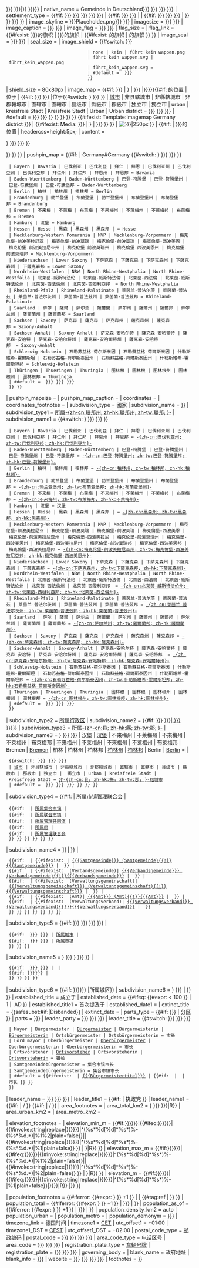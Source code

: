 {{Infobox settlement
| name                   = {{#if:{{{城市名称|{{{城市名稱|{{{name|{{PAGENAME}}}}} }}} }}}|<span class="wrap">{{{Name|{{{name|{{PAGENAMEBASE}}}}} }}}</span>}}
| native_name            = {{{德文名称|{{{德文名稱|{{{德文名|{{{German_name|{{{native_name|}}}<noinclude>Gemeinde in Deutschland</noinclude>}}} }}} }}} }}}
| settlement_type        = {{#if: {{{City|{{{Stadt|{{{城市|}}} }}} }}} {{{Municipality|{{{Gemeinde|{{{市镇|{{{市鎮|}}} }}} }}} }}} | {{#if:{{{City|{{{Stadt|{{{城市|}}} }}} }}} | {{Link if exists|{{{City}}}}} | {{#if:{{{Municipality|{{{Gemeinde|{{{市镇|{{{市鎮|}}} }}} }}} }}} | {{Link if exists|{{{Municipality}}}}} }} }}{{{Art|{{{type|Suburb}}} }}} }}
| image_skyline          = {{{代表图像|{{{代表圖像|{{{image_photo|{{{image_skyline|}}} }}}<noinclude>Placeholder.png</noinclude>}}} }}}
| imagesize              = {{{图像大小|{{{圖像大小|{{{imagesize|}}} }}} }}}
| image_caption          = {{{图像说明|{{{圖像說明|{{{image_caption|}}} }}} }}}
| image_flag             = {{{市旗图|{{{市旗圖|{{{image_flag|}}} }}} }}}
| flag_size              =
| flag_link              = {{#ifexist: {{{Name|{{{name}}} }}}的旗帜 | {{{Name|{{{name}}} }}}的旗帜 | {{#ifexist: {{PAGENAME}}的旗帜 | {{PAGENAME}}的旗帜 }} }}
| image_seal             = {{{市徽图|{{{市徽圖|{{{Wappen|}}} }}} }}}
| seal_size              =
| image_shield           = {{#switch: {{lc:{{{Wappen|{{{image_coa}}}}}}}}
                                | none | kein | führt kein wappen.png
                                | führt kein wappen.svg | führt_kein_wappen.png
                                | führt_kein_wappen.svg = 
                                | #default = {{{Wappen|{{{image_coa|}}} }}}
                                }}
| shield_size            = 80x80px
| image_map              = {{#if: {{{Lageplan|{{{image_plan|}}} }}} | {{hidden begin |style=margin-top:0.2px |titlestyle= height:auto; padding:0.1em; padding-left:0.3em; padding-right:1.5em; |border=line |title = {{#if: {{{Lageplanbeschreibung|{{{plantext|}}} }}} | {{{Lageplanbeschreibung|{{{plantext}}} }}} |{{{Name|{{{name|{{PAGENAME}}}}}}}}{{#if: {{{City|}}}的位置 | 位于{{{City|}}} | {{#if: {{{Kreis|{{{Landkreis|{{{district|}}} }}} }}} |位于{{#switch: {{ucfirst:{{{Landkreis|{{{Kreis|{{{district|}}} }}} }}} }} | [[非县辖城市|城市]] | 非县辖城市 | 非縣轄城市 | 非郡轄城市 | 直辖市 | 直轄市 | 县级市 | 縣級市 | 郡級市 | 独立市 |  獨立市 | urban | kreisfreie Stadt | Kreisfreie Stadt | Urban | Urban district = {{{所屬聯邦|{{{所属联邦州|{{{Bundesland|{{{state|}}} }}} }}} }}} | #default = {{{Kreis|{{{Landkreis|{{{district|}}} }}} }}} }} }} }} }} }}
{{#ifexist: Template:Imagemap Germany district {{{Kfz|{{{licence|}}} }}} | {{#ifexist: Media:{{{Lageplan|{{{image_plan|}}} }}} | {{Imagemap Germany district {{{Kfz|{{{licence|}}} }}} | {{{Lageplan|{{{image_plan|}}} }}} }} }} | [[File:{{{Lageplan|{{{image_plan|}}} }}}|250px]] }} {{hidden end}} | {{#if: {{Infobox mapframe}} | {{hidden | header = {{{Name|{{{name|{{PAGENAME}}}}}}}}的位置 | headercss=height:5px; | content = <div class="center" style="margin-top:1em">{{Infobox mapframe|area_km2={{{Fläche|{{{area|{{{面积|{{{面積|}}} }}} }}} }}} }}</div>}} }} }}
| pushpin_map            = {{#if: {{{coordinates|}}} | Germany#Germany {{#switch: {{unlink|{{{所屬聯邦|{{{所属联邦州|{{{Bundesland|{{{state|}}} }}} }}} }}} }}
  | Bayern | Bavaria | 巴伐利亚 | 巴伐利亞 | 拜仁 | 拜恩 | 巴伐利亚州 | 巴伐利亞州 | 巴伐利亞邦 | 拜仁州 | 拜仁邦 | 拜恩州 | 拜恩邦 = Bavaria
  | Baden-Wuerttemberg | Baden-Württemberg | 巴登-符腾堡 | 巴登-符腾堡州 | 巴登-符騰堡州 | 巴登-符騰堡邦 = Baden-Württemberg
  | Berlin | 柏林 | 柏林州 | 柏林邦 = Berlin
  | Brandenburg | 勃兰登堡 | 布蘭登堡 | 勃兰登堡州 | 布蘭登堡州 | 布蘭登堡邦 = Brandenburg
  | Bremen | 不来梅 | 不萊梅 | 布萊梅 | 不来梅州 | 不萊梅州 | 不萊梅邦 | 布萊梅邦 = Bremen
  | Hamburg | 汉堡 = Hamburg
  | Hessen | Hesse | 黑森 | 黑森州 | 黑森邦 | = Hesse
  | Mecklenburg-Western Pomerania | MVP | Mecklenburg-Vorpommern | 梅克伦堡-前波美拉尼亚 | 梅克伦堡-前波莫瑞 | 梅克倫堡-前波莫瑞 | 梅克倫堡-西波美恩 | 梅克伦堡-前波美拉尼亚州 | 梅克伦堡-前波莫瑞州 | 梅克倫堡-西波美恩州 | 梅克倫堡-前波莫瑞邦 = Mecklenburg-Vorpommern
  | Niedersachsen | Lower Saxony | 下萨克森 | 下薩克森 | 下萨克森州 | 下薩克森州 | 下薩克森邦 = Lower Saxony
  | Nordrhein-Westfalen | NRW | North Rhine-Westphalia | North Rhine-Westfalia | 北莱茵-威斯特法伦 | 北萊茵-威斯特法倫 | 北萊茵-西法倫 | 北莱茵-威斯特法伦州 | 北萊茵-西法倫州 | 北萊茵-西發利亞邦  = North Rhine-Westphalia
  | Rheinland-Pfalz | Rhineland-Palatinate | 莱茵兰-普法尔茨 | 萊茵蘭-普法茲 | 莱茵兰-普法尔茨州 | 萊茵蘭-普法茲州 | 萊茵蘭-普法茲邦 = Rhineland-Palatinate
  | Saarland | 萨尔 | 薩爾 | 萨尔兰 | 薩爾蘭 | 萨尔州 | 薩爾州 | 薩爾邦 | 萨尔兰州 | 薩爾蘭州 | 薩爾蘭邦 = Saarland
  | Sachsen | Saxony | 萨克森 | 薩克森 | 萨克森州 | 薩克森州 | 薩克森邦 = Saxony-Anhalt
  | Sachsen-Anhalt | Saxony-Anhalt | 萨克森-安哈尔特 | 薩克森-安哈爾特 | 薩克森-安哈特 | 萨克森-安哈尔特州 | 薩克森-安哈爾特州 | 薩克森-安哈特邦  = Saxony-Anhalt
  | Schleswig-Holstein | 石勒苏益格-荷尔斯泰因 | 石勒蘇益格-荷爾斯泰因 | 什勒斯維希-霍爾斯坦 | 石勒苏益格-荷尔斯泰因州 | 石勒蘇益格-荷爾斯泰因州 | 什勒斯維希-霍爾斯坦邦 = Schleswig-Holstein
  | Thüringen | Thueringen | Thuringia | 图林根 | 圖林根 | 图林根州 | 圖林根州 | 圖林根邦 = Thuringia
  | #default = {{{所屬聯邦|{{{所属联邦州|{{{Bundesland|{{{state|}}} }}} }}} }}}
  }} }}
| pushpin_mapsize         = 
| pushpin_map_caption     = 
| coordinates             = {{{coordinates|}}}
| coordinates_footnotes   = {{{coordinates_footnotes|}}}
| subdivision_type        = 國家
| subdivision_name        = {{{所属国家|{{GER}}}}}
| subdivision_type1       = [[联邦州 (德国)|所属-{zh-cn:联邦州; zh-hk:聯邦州; zh-tw:聯邦; }-]]
| subdivision_name1       = {{#switch: {{unlink|{{{所屬聯邦|{{{所属联邦州|{{{Bundesland|{{{state|}}} }}} }}} }}} }}
  | Bayern | Bavaria | 巴伐利亚 | 巴伐利亞 | 拜仁 | 拜恩 | 巴伐利亚州 | 巴伐利亞州 | 巴伐利亞邦 | 拜仁州 | 拜仁邦 | 拜恩州 | 拜恩邦 = [[巴伐利亚|-{zh-cn:巴伐利亚州; zh-tw:巴伐利亞邦; zh-hk:巴伐利亞州}-]]
  | Baden-Wuerttemberg | Baden-Württemberg | 巴登-符腾堡 | 巴登-符腾堡州 | 巴登-符騰堡州 | 巴登-符騰堡邦 = [[巴登-符腾堡|-{zh-cn:巴登-符腾堡州; zh-tw:巴登-符騰堡邦; zh-hk:巴登-符騰堡州}-]]
  | Berlin | 柏林 | 柏林州 | 柏林邦 = [[柏林|-{zh-cn:柏林州; zh-tw:柏林邦; zh-hk:柏林州}-]]
  | Brandenburg | 勃兰登堡 | 布蘭登堡 | 勃兰登堡州 | 布蘭登堡州 | 布蘭登堡邦 = [[勃兰登堡|-{zh-cn:勃兰登堡州; zh-tw:布蘭登堡邦; zh-hk:布蘭登堡州}-]]
  | Bremen | 不来梅 | 不萊梅 | 布萊梅 | 不来梅州 | 不萊梅州 | 不萊梅邦 | 布萊梅邦 = [[不來梅州|-{zh-cn:不来梅州; zh-tw:布萊梅邦; zh-hk:不萊梅州}-]]
  | Hamburg | 汉堡 = [[汉堡]]
  | Hessen | Hesse | 黑森 | 黑森州 | 黑森邦 | = [[黑森|-{zh-cn:黑森州; zh-tw:黑森邦; zh-hk:黑森州}-]]
  | Mecklenburg-Western Pomerania | MVP | Mecklenburg-Vorpommern | 梅克伦堡-前波美拉尼亚 | 梅克伦堡-前波莫瑞 | 梅克倫堡-前波莫瑞 | 梅克倫堡-西波美恩 | 梅克伦堡-前波美拉尼亚州 | 梅克倫堡-西波美拉尼 | 梅克伦堡-前波莫瑞州 | 梅克倫堡-西波美恩州 | 梅克倫堡-西波美拉尼州 | 梅克倫堡-前波莫瑞邦 | 梅克倫堡-西波美恩邦 | 梅克倫堡-西波美拉尼邦 = [[梅克伦堡-前波美拉尼亚|-{zh-cn:梅克伦堡-前波美拉尼亚州; zh-tw:梅克倫堡-西波美拉尼亞邦; zh-hk:梅克倫堡-西波美恩州}-]]
  | Niedersachsen | Lower Saxony | 下萨克森 | 下薩克森 | 下萨克森州 | 下薩克森州 | 下薩克森邦 = [[下萨克森|-{zh-cn:下萨克森州; zh-tw:下薩克森邦; zh-hk:下薩克森州}-]]
  | Nordrhein-Westfalen | NRW | North Rhine-Westphalia | North Rhine-Westfalia | 北莱茵-威斯特法伦 | 北萊茵-威斯特法倫 | 北萊茵-西法倫 | 北莱茵-威斯特法伦州 | 北萊茵-西法倫州 | 北萊茵-西發利亞邦  = [[北莱茵-威斯特法伦|-{zh-cn:北莱茵-威斯特法伦州; zh-tw:北萊茵-西發利亞邦; zh-hk:北萊茵-西法倫州}-]]
  | Rheinland-Pfalz | Rhineland-Palatinate | 莱茵兰-普法尔茨 | 萊茵蘭-普法茲 | 莱茵兰-普法尔茨州 | 萊茵蘭-普法茲州 | 萊茵蘭-普法茲邦 = [[莱茵兰-普法尔茨|-{zh-cn:莱茵兰-普法尔茨州; zh-tw:萊茵蘭-普法茲邦; zh-hk:萊茵蘭-普法茲州}-]]
  | Saarland | 萨尔 | 薩爾 | 萨尔兰 | 薩爾蘭 | 萨尔州 | 薩爾州 | 薩爾邦 | 萨尔兰州 | 薩爾蘭州 | 薩爾蘭邦 = [[薩爾蘭|-{zh-cn:萨尔兰州; zh-tw:薩爾蘭邦; zh-hk:薩爾蘭州}-]]
  | Sachsen | Saxony | 萨克森 | 薩克森 | 萨克森州 | 薩克森州 | 薩克森邦 = [[萨克森|-{zh-cn:萨克森州; zh-tw:薩克森邦; zh-hk:薩克森州}-]]
  | Sachsen-Anhalt | Saxony-Anhalt | 萨克森-安哈尔特 | 薩克森-安哈爾特 | 薩克森-安哈特 | 萨克森-安哈尔特州 | 薩克森-安哈爾特州 | 薩克森-安哈特邦  = [[萨克森-安哈尔特|-{zh-cn:萨克森-安哈尔特州; zh-tw:薩克森-安哈特邦; zh-hk:薩克森-安哈爾特州}-]] 
  | Schleswig-Holstein | 石勒苏益格-荷尔斯泰因 | 石勒蘇益格-荷爾斯泰因 | 什勒斯維希-霍爾斯坦 | 石勒苏益格-荷尔斯泰因州 | 石勒蘇益格-荷爾斯泰因州 | 什勒斯維希-霍爾斯坦邦 = [[石勒苏益格-荷尔斯泰因|-{zh-cn:石勒苏益格-荷尔斯泰因州; zh-tw:什勒斯維希-霍爾斯坦邦; zh-hk:石勒蘇益格-荷爾斯泰因州}-]]
  | Thüringen | Thueringen | Thuringia | 图林根 | 圖林根 | 图林根州 | 圖林根州 | 圖林根邦 = [[图林根|-{zh-cn:图林根州; zh-tw:圖林根邦; zh-hk:圖林根州}-]]
  | #default = {{{所屬聯邦|{{{所属联邦州|{{{Bundesland|{{{state|}}} }}} }}} }}}
  }}
| subdivision_type2       = [[行政区 (德国)|所属行政区]]
| subdivision_name2       = {{#if:{{{所属行政区|{{{Regierungsbezirk|{{{region|}}} }}} }}}|[[{{{所属行政区|{{{Regierungsbezirk|{{{region|}}} }}} }}}]]}}
| subdivision_type3       = [[县 (德国)|所属-{zh-cn:县; zh-hk:縣; zh-tw:郡; }-]]
| subdivision_name3       = {{Link if exists|{{#switch: {{{所屬聯邦|{{{所属联邦州|{{{Bundesland|{{{state|}}} }}} }}} }}} | 汉堡 | [[汉堡]] | 不来梅州 | 不莱梅州 | 不來梅州 | 不萊梅州 | 布萊梅邦 | [[不来梅州]] | [[不莱梅州]] | [[不來梅州]] | [[不萊梅州]] | [[布萊梅邦]] | Bremen | [[Bremen]] | 柏林 | 柏林州 | 柏林邦 | [[柏林州]] | [[柏林邦]] | Berlin | [[Berlin]] = <!-- no districts --> |
  {{#switch:{{{所属县|{{{所屬郡|{{{Landkreis|{{{district|}}} }}} }}} }}}
  | [[非县辖城市|城市]] | 非县辖城市 | 非縣轄城市 | 非郡轄城市 | 直辖市 | 直轄市 | 县级市 | 縣級市 | 郡級市 | 独立市 |  獨立市 | urban | kreisfreie Stadt | Kreisfreie Stadt = [[非县辖城市|非-{zh-cn:县; zh-hk:縣; zh-tw:郡; }-辖城市]]
  | #default = {{{所属县|{{{所屬郡|{{{Landkreis|{{{district|}}} }}} }}} }}} }} }} }}
| subdivision_type4       = {{#if: {{{Gemeindeverwaltungsverband|}}} | [[Gemeindeverwaltungsverband|所属市镇管理联合会]] |
  {{#if: {{{Samtgemeinde|}}} | [[Samtgemeinde|所属集合市镇]] |
  {{#if: {{{Verbandsgemeinde|}}} | [[联合镇 (莱茵兰-普法尔茨)|所属联合市镇]] |
  {{#if: {{{Verwaltungsgemeinschaft|}}} | [[Verwaltungsgemeinschaft|所属管理共同体]] |
  {{#if: {{{Amt|}}} | [[Amt|所属府]] |
  {{#if: {{{Verwaltungsverband|}}} | [[Verwaltungsverband|所属管理联合会]]
  }} }} }} }} }} }}
| subdivision_name4       = {{Link if exists|{{#if: {{{Gemeindeverwaltungsverband|}}} | {{#ifexist: {{{Gemeindeverwaltungsverband}}} (Gemeindeverwaltungsverband) | [[{{{Gemeindeverwaltungsverband}}} (Gemeindeverwaltungsverband){{!}}{{{Gemeindeverwaltungsverband}}}]] | {{{Gemeindeverwaltungsverband}}} }} |
  {{#if: {{{Samtgemeinde|}}} | {{#ifexist: {{{Samtgemeinde}}}| [[{{{Samtgemeinde}}} (Samtgemeinde){{!}}{{{Samtgemeinde}}}]] | {{{Samtgemeinde}}} }} |
  {{#if: {{{Verbandsgemeinde|}}} | {{#ifexist: {{{Verbandsgemeinde}}} (Verbandsgemeinde)| [[{{{Verbandsgemeinde}}} (Verbandsgemeinde){{!}}{{{Verbandsgemeinde}}}]] | {{{Verbandsgemeinde}}} }} |
  {{#if: {{{Verwaltungsgemeinschaft|}}} | {{#ifexist: {{{Verwaltungsgemeinschaft}}} (Verwaltungsgemeinschaft)| [[{{{Verwaltungsgemeinschaft}}} (Verwaltungsgemeinschaft){{!}}{{{Verwaltungsgemeinschaft}}}]] | {{{Verwaltungsgemeinschaft}}} }} |
  {{#if: {{{Amt|}}} | {{#ifexist: {{{Amt}}} (Amt)| [[{{{Amt}}} (Amt){{!}}{{{Amt}}}]] | {{{Amt}}} }} |
  {{#if: {{{Verwaltungsverband|}}} | {{#ifexist: {{{Verwaltungsverband}}} (Verwaltungsverband)| [[{{{Verwaltungsverband}}} (Verwaltungsverband){{!}}{{{Verwaltungsverband}}}]] | {{{Verwaltungsverband}}} }}
  }} }} }} }} }} }} }}
| subdivision_type5       = {{#if: {{{City|{{{所属城市|{{{所屬城市|}}} }}} }}} {{{Municipality|{{{所属市镇|{{{所屬市镇|}}} }}} }}} |
  {{#if: {{{City|{{{所属城市|{{{所屬城市|}}} }}} }}} | [[市镇 (德国)|所属城市]] |
  {{#if: {{{Municipality|{{{所属市镇|{{{所屬市镇|}}} }}} }}} | [[市镇 (德国)|所属市镇]]
  }} }} }}
| subdivision_name5       = {{Link if exists|{{#if: {{{City|{{{所属城市|{{{所屬城市|}}} }}} }}} {{{Municipality|{{{所属市镇|{{{所屬市镇|}}}} }}} }} |
  {{#if: {{{City|{{{所属城市|{{{所屬城市|}}} }}} }}} | {{{City}}} |
  {{#if: {{{Municipality|{{{所属市镇|{{{所屬市镇|}}}}}}}}} | {{{Municipality}}}
  }} }} }} }}
| subdivision_type6       = {{#if: {{{borough|{{{所属城区|{{{所屬城區|}}}}}}}}} |所属城区}}
| subdivision_name6       = {{Link if exists|{{#if: {{{borough|{{{所属城区|{{{所屬城區|}}} }}} }}} | {{{borough}}} }} }}
| established_title       = 成立于
| established_date        = {{{year|}}}{{#ifeq: {{#expr: {{{year}}} < 100 }} | 1 | &nbsp;AD }}
| established_title1      = 首次提及于
| established_date1       = {{{year_of_first_mention|}}}
| extinct_title           = {{<includeonly>safesubst:</includeonly>#if:{{{dissolved|}}}|Disbanded}}
| extinct_date            = {{{dissolved|}}}
| parts_type              = {{#if: {{{Gliederung|{{{divisions|}}} }}} | 分区 }}
| parts                   = {{{Gliederung|{{{divisions|}}}}}}
| leader_party            = {{{领导人政党|{{{領導人政黨|{{{Partei|{{{party|}}} }}} }}} }}}
| leader_title            = {{#switch: {{{领导人政党|{{{領導人政黨|{{{Partei|{{{party|}}} }}} }}} }}}
  | Mayor | Bürgermeister | [[Bürgermeister]] | Bürgermeisterin | [[Bürgermeisterin]] | Ortsbürgermeister | Ortsbürgermeisterin = 市长
  | Lord mayor | Oberbürgermeister | [[Oberbürgermeister]] | Oberbürgermeisterin | [[Oberbürgermeisterin]] = 市长
  | Ortsvorsteher | [[Ortsvorsteher]] | Ortsvorsteherin | [[Ortsvorsteherin]] = 镇长
  | Samtgemeindebürgermeister = 集合市镇市长
  | Samtgemeindebürgermeisterin = 集合市镇市长
  | #default = {{#ifexist: {{{Bürgermeistertitel}}} | [[{{{Bürgermeistertitel}}}]] | {{#if: {{{Bürgermeistertitel|}}} | {{{Bürgermeistertitel}}} | 市长 }} }}
  }}
| leader_name             = {{{领导人名字|{{{領導人名字|{{{Bürgermeister|{{{mayor|}}} }}} }}} }}}
| leader_title1           = {{#if: {{{ruling_party1|}}} | 执政党 }}
| leader_name1            = {{Polparty|DE|{{{ruling_party1|}}} }} {{#if: {{{ruling_party2|}}} | / {{Polparty|DE|{{{ruling_party2|}}} }} }} {{#if: {{{ruling_party3|}}} | / {{Polparty|DE|{{{ruling_party3|}}} }} }}
| area_footnotes          = {{{area_footnotes|}}}
| area_total_km2          = {{formatnum:{{{面积|{{{面積|{{{Fläche|{{{area|}}} }}} }}} }}}|R}}
| area_urban_km2          = 
| area_metro_km2          = {{{area_metro|}}}

| elevation_footnotes     = <!-- for references: use <ref> tags -->
| elevation_min_m         = {{#if:{{{Höhe|{{{elevation|{{{海拔高度|}}}}}}}}}|{{#ifeq:{{{Höhe|{{{elevation|{{{海拔高度|}}}}}}}}}|{{#invoke:string|replace|{{{Höhe|{{{elevation|{{{海拔高度|}}}}}}}}}|^(%s*%d[%d]*%s*)%-(%s*%d.*)|%1%2|plain=false}}||{{#invoke:string|replace|{{{Höhe|{{{elevation|{{{海拔高度|}}}}}}}}}|^(%s*%d[%d]*%s*)%-(%s*%d.*)|%1|plain=false}} }} | {{formatnum:{{{最低海拔高度|{{{elevation_min_m|}}} }}}|R}} }}
| elevation_max_m         = {{#if:{{{Höhe|{{{elevation|{{{海拔高度|}}}}}}}}}|{{#ifeq:{{{Höhe|{{{elevation|{{{海拔高度|}}}}}}}}}|{{#invoke:string|replace|{{{Höhe|{{{elevation|{{{海拔高度|}}}}}}}}}|^(%s*%d[%d]*%s*)%-(%s*%d.*)|%1%2|plain=false}}||{{#invoke:string|replace|{{{Höhe|{{{elevation|{{{海拔高度|}}}}}}}}}|^(%s*%d[%d]*%s*)%-(%s*%d.*)|%2|plain=false}} }} | {{formatnum:{{{最高海拔高度|{{{elevation_max_m|}}} }}}|R}} }}
| elevation_m             = {{#if:{{{Höhe|{{{elevation|{{{海拔高度|}}}}}}}}}|{{#ifeq:{{{Höhe|{{{elevation|{{{海拔高度|}}}}}}}}}|{{#invoke:string|replace|{{{Höhe|{{{elevation|{{{海拔高度|}}}}}}}}}|^(%s*%d[%d]*%s*)%-|%1|plain=false}}|{{formatnum:{{{Höhe|{{{elevation|{{{海拔高度|}}}}}}}}}|R}} |}} }}

| population_footnotes    = {{#iferror: {{#expr: {{Population Germany|key={{Schlüsselconverter|{{{key|{{{Gemeindeschlüssel|}}}}}}}} }} +1 }} | | {{#tag:ref | {{Population Germany|key={{{Gemeindeschlüssel|}}}|datref=QUELLE}} }} }}
| population_total        = {{#iferror: {{#expr: {{Population Germany|key={{Schlüsselconverter|{{{key|{{{Gemeindeschlüssel|}}}}}}}} }} +1 }} | {{{Einwohner|{{{population|}}} }}} | {{Population Germany|key={{Schlüsselconverter|{{{Gemeindeschlüssel|}}} }} }} }}
| population_as_of        = {{#iferror: {{#expr: {{Population Germany|key={{Schlüsselconverter|{{{key|{{{Gemeindeschlüssel|}}}}}}}} }} +1 }} | {{{population_as_of|{{{Stand|}}} }}} | {{Population Germany|key={{{Gemeindeschlüssel|}}}|datref=STAND}} }}
| population_density_km2  = auto
| population_urban               = {{{pop_urban|}}}
| population_metro               = {{{pop_metro|}}}
| population_demonym             = {{{pop_demonym|{{{demonym|}}}}}}
| timezone_link           = 德国时间
| timezone1               = [[欧洲中部时间|CET]]
| utc_offset1             = +01:00
| timezone1_DST           = [[欧洲中部夏令时间|CEST]]
| utc_offset1_DST         = +02:00
| postal_code_type        = [[德国邮政编码列表|邮政编码]]
| postal_code             = {{{邮政编码|{{{郵政編碼|{{{郵遞區號|{{{PLZ|{{{postal_code|}}} }}} }}} }}} }}}
| area_code_type          = [[德国电话区号列表|电话区号]]
| area_code               = {{{电话区号|{{{電話區號|{{{Vorwahl|{{{area_code|}}} }}} }}} }}}
| registration_plate_type = [[德国车辆号牌|车辆号牌]]
| registration_plate      = {{{车辆号牌|{{{車輛號牌|{{{licence|{{{Kfz|}}} }}} }}} }}}
| governing_body          = {{{政府|}}}
| blank_name              = 政府地址
| blank_info              = {{{政府地址|{{{Adresse|}}}}}}
| website                 = {{{政府网站|{{{政府網站|{{{url|{{{Website|{{{website|}}} }}} }}} }}} }}}
| footnotes               = {{{footnotes|}}}
}}<noinclude>{{documentation}}</noinclude>